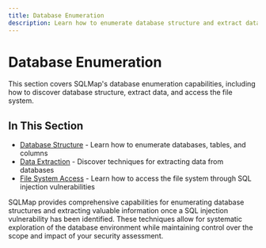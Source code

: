 ```yaml
---
title: Database Enumeration
description: Learn how to enumerate database structure and extract data using SQLMap
---
```


# Database Enumeration

This section covers SQLMap's database enumeration capabilities, including how to discover database structure, extract data, and access the file system.

## In This Section

- [Database Structure](/docs/sqlmap/database-enumeration/database-structure) - Learn how to enumerate databases, tables, and columns
- [Data Extraction](/docs/sqlmap/database-enumeration/data-extraction) - Discover techniques for extracting data from databases
- [File System Access](/docs/sqlmap/database-enumeration/file-system-access) - Learn how to access the file system through SQL injection vulnerabilities

SQLMap provides comprehensive capabilities for enumerating database structures and extracting valuable information once a SQL injection vulnerability has been identified. These techniques allow for systematic exploration of the database environment while maintaining control over the scope and impact of your security assessment.
